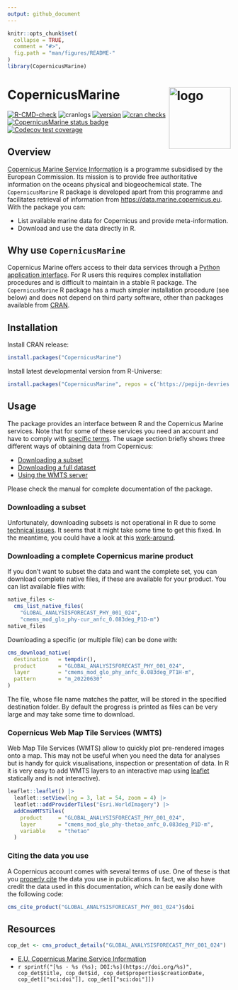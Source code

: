 ```yaml
---
output: github_document
---
```


```r
knitr::opts_chunk$set(
  collapse = TRUE,
  comment = "#>",
  fig.path = "man/figures/README-"
)
library(CopernicusMarine)
```

# CopernicusMarine <img src="man/figures/logo.png" align="right" height="139" copyright="cc-sa" alt="logo" />

<!-- badges: start -->
[![R-CMD-check](https://github.com/pepijn-devries/CopernicusMarine/actions/workflows/R-CMD-check.yaml/badge.svg)](https://github.com/pepijn-devries/CopernicusMarine/actions/workflows/R-CMD-check.yaml)
![cranlogs](https://cranlogs.r-pkg.org/badges/CopernicusMarine)
[![version](https://www.r-pkg.org/badges/version/CopernicusMarine)](https://CRAN.R-project.org/package=CopernicusMarine)
[![cran checks](https://badges.cranchecks.info/worst/CopernicusMarine.svg)](https://cran.r-project.org/web/checks/check_results_CopernicusMarine.html)
[![CopernicusMarine status badge](https://pepijn-devries.r-universe.dev/badges/CopernicusMarine)](https://pepijn-devries.r-universe.dev/CopernicusMarine)
[![Codecov test coverage](https://codecov.io/gh/pepijn-devries/CopernicusMarine/branch/master/graph/badge.svg)](https://app.codecov.io/gh/pepijn-devries/CopernicusMarine?branch=master)
<!-- badges: end -->

## Overview

[Copernicus Marine Service Information](https://marine.copernicus.eu/about) is a programme subsidised by the
European Commission. Its mission is to provide free authoritative information on the oceans physical and
biogeochemical state. The `CopernicusMarine` R package is developed apart from this programme and facilitates
retrieval of information from <https://data.marine.copernicus.eu>. With the package you can:

 * List available marine data for Copernicus and provide meta-information.
 * Download and use the data directly in R.

## Why use `CopernicusMarine`

Copernicus Marine offers access to their data services through a
[Python application interface](https://pypi.org/project/copernicusmarine/).
For R users this requires complex installation procedures and is difficult to maintain in
a stable R package. The `CopernicusMarine` R package has
a much simpler installation procedure (see below) and does not depend on
third party software, other than packages available from [CRAN](https://cran.r-project.org/).

## Installation

Install CRAN release:

```r
install.packages("CopernicusMarine")
```

Install latest developmental version from R-Universe:

``` r
install.packages("CopernicusMarine", repos = c('https://pepijn-devries.r-universe.dev', 'https://cloud.r-project.org'))
```

## Usage

The package provides an interface between R and the Copernicus Marine services. Note that for some of these
services you need an account and have to comply with
[specific terms](https://marine.copernicus.eu/user-corner/service-commitments-and-licence). The usage section
briefly shows three different ways of obtaining data from Copernicus:

 * [Downloading a subset](#sec-subset)
 * [Downloading a full dataset](#sec-full)
 * [Using the WMTS server](#sec-wtms)

Please check the manual for complete documentation of the package.

<h3 id="sec-subset">Downloading a subset</h3>

Unfortunately, downloading subsets is not operational in R due to some
[technical issues](https://github.com/pepijn-devries/CopernicusMarine/issues/42).
It seems that it might take some time to get this fixed. In the meantime,
you could have a look at this
[work-around](https://github.com/pepijn-devries/CopernicusMarine/issues/42#issuecomment-2079745370).

<!-- The code below assumes that you have registered your account details using `options(CopernicusMarine_uid = "my_user_name")` and -->
<!-- `options(CopernicusMarine_pwd = "my_password")`. If you are comfortable that it is secure enough, you can also store these -->
<!-- options in your `.Rprofile` such that they will be loaded each session. Otherwise, you can also provide your account details -->
<!-- as arguments to the functions. -->

<!-- The example below demonstrates how to subset a specific layer for a specific product. The subset is constrained by -->
<!-- the `region`, `timerange` and `verticalrange` arguments. The subset is downloaded to the temporary -->
<!-- file specified with `destination` and can be read using the [`{stars}`](https://r-spatial.github.io/stars/) package. -->

<!-- ```{r download-subset, eval=TRUE} -->
<!-- destination <- tempfile("copernicus", fileext = ".nc") -->

<!-- cms_download_subset( -->
<!--   destination   = destination, -->
<!--   product       = "GLOBAL_ANALYSISFORECAST_PHY_001_024", -->
<!--   layer         = "cmems_mod_glo_phy-cur_anfc_0.083deg_P1D-m", -->
<!--   variable      = "sea_water_velocity", -->
<!--   region        = c(-1, 50, 10, 55), -->
<!--   timerange     = c("2021-01-01", "2021-01-02"), -->
<!--   verticalrange = c(0, -2) -->
<!-- ) -->

<!-- mydata <- stars::read_stars(destination) -->

<!-- plot(mydata["vo"], col = hcl.colors(100), axes = TRUE) -->
<!-- ``` -->

<h3 id="sec-full">Downloading a complete Copernicus marine product</h3>

If you don't want to subset the data and want the complete set, you can download
complete native files, if these are available for your product.
You can list available files with:

```r
native_files <-
  cms_list_native_files(
    "GLOBAL_ANALYSISFORECAST_PHY_001_024",
    "cmems_mod_glo_phy-cur_anfc_0.083deg_P1D-m")
native_files
```

Downloading a specific (or multiple file) can be done with:

```r
cms_download_native(
  destination   = tempdir(),
  product       = "GLOBAL_ANALYSISFORECAST_PHY_001_024",
  layer         = "cmems_mod_glo_phy_anfc_0.083deg_PT1H-m",
  pattern       = "m_20220630"
)
```
The file, whose file name matches the patter, will be stored in the specified destination folder.
By default the progress is printed as files can be very large and may take some time to download.

<h3 id="sec-wmts">Copernicus Web Map Tile Services (WMTS)</h3>

Web Map Tile Services (WMTS) allow to quickly plot pre-rendered images onto a map. This may not be useful when
you need the data for analyses but is handy for quick visualisations, inspection or presentation of data.
In R it is very easy to add WMTS layers to an interactive map using [leaflet](https://rstudio.github.io/leaflet/)
statically and is not interactive).

```r
leaflet::leaflet() |>
  leaflet::setView(lng = 3, lat = 54, zoom = 4) |>
  leaflet::addProviderTiles("Esri.WorldImagery") |>
  addCmsWMTSTiles(
    product     = "GLOBAL_ANALYSISFORECAST_PHY_001_024",
    layer       = "cmems_mod_glo_phy-thetao_anfc_0.083deg_P1D-m",
    variable    = "thetao"
  )
```

### Citing the data you use

A Copernicus account comes with several terms of use. One of these is that you
[properly cite](https://help.marine.copernicus.eu/en/articles/4444611-how-to-cite-copernicus-marine-products-and-services)
the data you use in publications. In fact, we also have credit the data used in this documentation, which can be easily
done with the following code:

```r
cms_cite_product("GLOBAL_ANALYSISFORECAST_PHY_001_024")$doi
```

## Resources

```r
cop_det <- cms_product_details("GLOBAL_ANALYSISFORECAST_PHY_001_024")
```

 * [E.U. Copernicus Marine Service Information](https://data.marine.copernicus.eu)
 * `r sprintf("[%s - %s (%s); DOI:%s](https://doi.org/%s)", cop_det$title, cop_det$id, cop_det$properties$creationDate, cop_det[["sci:doi"]], cop_det[["sci:doi"]])`
